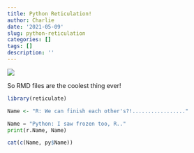 ```yaml
---
title: Python Reticulation!
author: Charlie
date: '2021-05-09'
slug: python-reticulation
categories: []
tags: []
description: ''
---
```



![](/img/sillypic.jpg)

So RMD files are the coolest thing ever!

```r
library(reticulate)

Name <- "R: We can finish each other's?!................."
```

```python
Name = "Python: I saw frozen too, R.."
print(r.Name, Name)
```
```r
cat(c(Name, py$Name))
```



